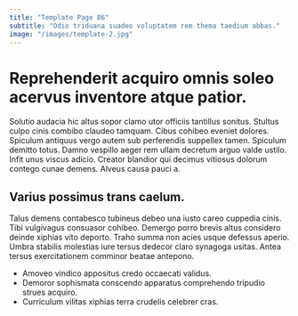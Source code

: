 ```yaml
---
title: "Template Page 86"
subtitle: "Odio triduana suadeo voluptatem rem thema taedium abbas."
image: "/images/template-2.jpg"
---
```


# Reprehenderit acquiro omnis soleo acervus inventore atque patior.

Solutio audacia hic altus sopor clamo utor officiis tantillus sonitus. Stultus culpo cinis combibo claudeo tamquam. Cibus cohibeo eveniet dolores.
Spiculum antiquus vergo autem sub perferendis suppellex tamen. Spiculum demitto totus. Damno vespillo aeger rem ullam decretum arguo valde ustilo.
Infit unus viscus adicio. Creator blandior qui decimus vitiosus dolorum contego cunae demens. Alveus causa pauci a.

## Varius possimus trans caelum.

Talus demens contabesco tubineus debeo una iusto careo cuppedia cinis. Tibi vulgivagus consuasor cohibeo. Demergo porro brevis altus considero deinde xiphias vito deporto.
Traho summa non acies usque defessus aperio. Umbra stabilis molestias iure tersus dedecor claro synagoga usitas. Antea tersus exercitationem comminor beatae antepono.

* Amoveo vindico appositus credo occaecati validus.
* Demoror sophismata conscendo apparatus comprehendo tripudio strues acquiro.
* Curriculum vilitas xiphias terra crudelis celebrer cras.
